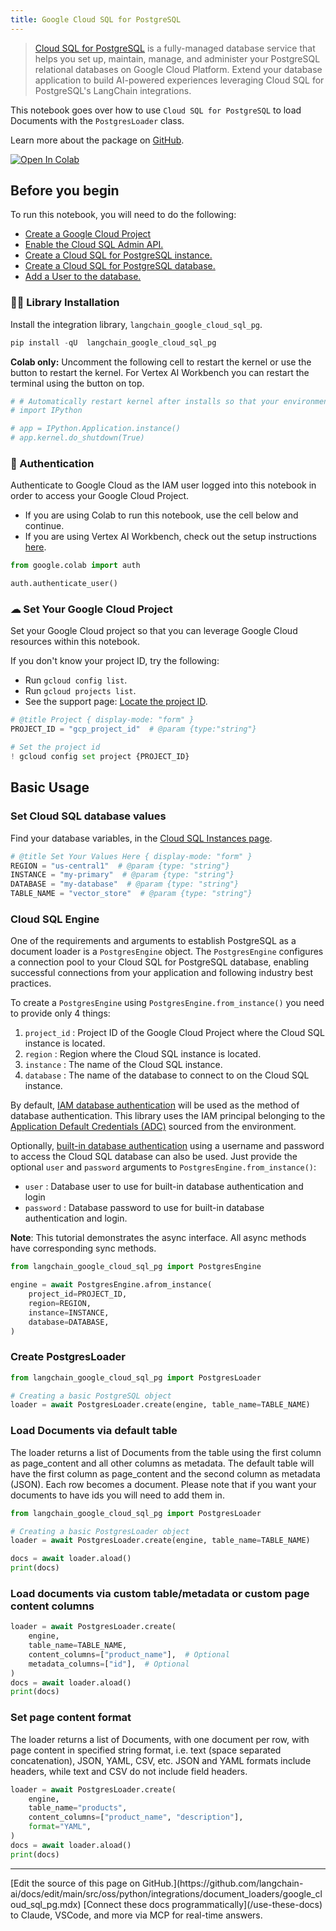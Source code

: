 ```yaml
---
title: Google Cloud SQL for PostgreSQL
---
```


> [Cloud SQL for PostgreSQL](https://cloud.google.com/sql/docs/postgres) is a fully-managed database service that helps you set up, maintain, manage, and administer your PostgreSQL relational databases on Google Cloud Platform. Extend your database application to build AI-powered experiences leveraging Cloud SQL for PostgreSQL's LangChain integrations.

This notebook goes over how to use `Cloud SQL for PostgreSQL` to load Documents with the `PostgresLoader` class.

Learn more about the package on [GitHub](https://github.com/googleapis/langchain-google-cloud-sql-pg-python/).

[![Open In Colab](https://colab.research.google.com/assets/colab-badge.svg)](https://colab.research.google.com/github/googleapis/langchain-google-cloud-sql-pg-python/blob/main/docs/document_loader.ipynb)

## Before you begin

To run this notebook, you will need to do the following:

* [Create a Google Cloud Project](https://developers.google.com/workspace/guides/create-project)
* [Enable the Cloud SQL Admin API.](https://console.cloud.google.com/marketplace/product/google/sqladmin.googleapis.com)
* [Create a Cloud SQL for PostgreSQL instance.](https://cloud.google.com/sql/docs/postgres/create-instance)
* [Create a Cloud SQL for PostgreSQL database.](https://cloud.google.com/sql/docs/postgres/create-manage-databases)
* [Add a User to the database.](https://cloud.google.com/sql/docs/postgres/create-manage-users)

### 🦜🔗 Library Installation

Install the integration library, `langchain_google_cloud_sql_pg`.

```python
pip install -qU  langchain_google_cloud_sql_pg
```

**Colab only:** Uncomment the following cell to restart the kernel or use the button to restart the kernel. For Vertex AI Workbench you can restart the terminal using the button on top.

```python
# # Automatically restart kernel after installs so that your environment can access the new packages
# import IPython

# app = IPython.Application.instance()
# app.kernel.do_shutdown(True)
```

### 🔐 Authentication

Authenticate to Google Cloud as the IAM user logged into this notebook in order to access your Google Cloud Project.

* If you are using Colab to run this notebook, use the cell below and continue.
* If you are using Vertex AI Workbench, check out the setup instructions [here](https://github.com/GoogleCloudPlatform/generative-ai/tree/main/setup-env).

```python
from google.colab import auth

auth.authenticate_user()
```

### ☁ Set Your Google Cloud Project

Set your Google Cloud project so that you can leverage Google Cloud resources within this notebook.

If you don't know your project ID, try the following:

* Run `gcloud config list`.
* Run `gcloud projects list`.
* See the support page: [Locate the project ID](https://support.google.com/googleapi/answer/7014113).

```python
# @title Project { display-mode: "form" }
PROJECT_ID = "gcp_project_id"  # @param {type:"string"}

# Set the project id
! gcloud config set project {PROJECT_ID}
```

## Basic Usage

### Set Cloud SQL database values

Find your database variables, in the [Cloud SQL Instances page](https://console.cloud.google.com/sql/instances).

```python
# @title Set Your Values Here { display-mode: "form" }
REGION = "us-central1"  # @param {type: "string"}
INSTANCE = "my-primary"  # @param {type: "string"}
DATABASE = "my-database"  # @param {type: "string"}
TABLE_NAME = "vector_store"  # @param {type: "string"}
```

### Cloud SQL Engine

One of the requirements and arguments to establish PostgreSQL as a document loader is a `PostgresEngine` object. The `PostgresEngine`  configures a connection pool to your Cloud SQL for PostgreSQL database, enabling successful connections from your application and following industry best practices.

To create a `PostgresEngine` using `PostgresEngine.from_instance()` you need to provide only 4 things:

1. `project_id` : Project ID of the Google Cloud Project where the Cloud SQL instance is located.
1. `region` : Region where the Cloud SQL instance is located.
1. `instance` : The name of the Cloud SQL instance.
1. `database` : The name of the database to connect to on the Cloud SQL instance.

By default, [IAM database authentication](https://cloud.google.com/sql/docs/postgres/iam-authentication) will be used as the method of database authentication. This library uses the IAM principal belonging to the [Application Default Credentials (ADC)](https://cloud.google.com/docs/authentication/application-default-credentials) sourced from the environment.

Optionally, [built-in database authentication](https://cloud.google.com/sql/docs/postgres/users) using a username and password to access the Cloud SQL database can also be used. Just provide the optional `user` and `password` arguments to `PostgresEngine.from_instance()`:

* `user` : Database user to use for built-in database authentication and login
* `password` : Database password to use for built-in database authentication and login.

**Note**: This tutorial demonstrates the async interface. All async methods have corresponding sync methods.

```python
from langchain_google_cloud_sql_pg import PostgresEngine

engine = await PostgresEngine.afrom_instance(
    project_id=PROJECT_ID,
    region=REGION,
    instance=INSTANCE,
    database=DATABASE,
)
```

### Create PostgresLoader

```python
from langchain_google_cloud_sql_pg import PostgresLoader

# Creating a basic PostgreSQL object
loader = await PostgresLoader.create(engine, table_name=TABLE_NAME)
```

### Load Documents via default table

The loader returns a list of Documents from the table using the first column as page_content and all other columns as metadata. The default table will have the first column as
page_content and the second column as metadata (JSON). Each row becomes a document. Please note that if you want your documents to have ids you will need to add them in.

```python
from langchain_google_cloud_sql_pg import PostgresLoader

# Creating a basic PostgresLoader object
loader = await PostgresLoader.create(engine, table_name=TABLE_NAME)

docs = await loader.aload()
print(docs)
```

### Load documents via custom table/metadata or custom page content columns

```python
loader = await PostgresLoader.create(
    engine,
    table_name=TABLE_NAME,
    content_columns=["product_name"],  # Optional
    metadata_columns=["id"],  # Optional
)
docs = await loader.aload()
print(docs)
```

### Set page content format

The loader returns a list of Documents, with one document per row, with page content in specified string format, i.e. text (space separated concatenation), JSON, YAML, CSV, etc. JSON and YAML formats include headers, while text and CSV do not include field headers.

```python
loader = await PostgresLoader.create(
    engine,
    table_name="products",
    content_columns=["product_name", "description"],
    format="YAML",
)
docs = await loader.aload()
print(docs)
```

---

<Callout icon="pen-to-square" iconType="regular">
    [Edit the source of this page on GitHub.](https://github.com/langchain-ai/docs/edit/main/src/oss/python/integrations/document_loaders/google_cloud_sql_pg.mdx)
</Callout>
<Tip icon="terminal" iconType="regular">
    [Connect these docs programmatically](/use-these-docs) to Claude, VSCode, and more via MCP for    real-time answers.
</Tip>
